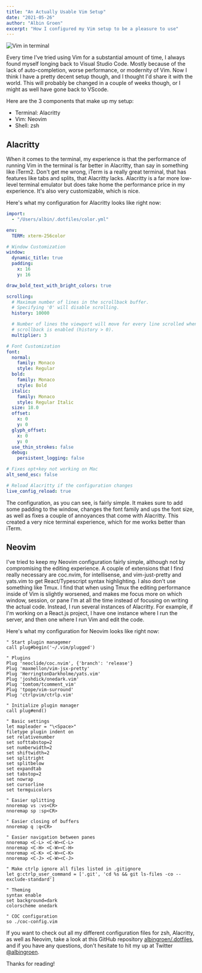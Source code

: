 ```yaml
---
title: "An Actually Usable Vim Setup"
date: "2021-05-26"
author: "Albin Groen"
excerpt: "How I configured my Vim setup to be a pleasure to use"
---
```


![Vim in terminal](https://res.cloudinary.com/albin-groen/image/upload/v1622202177/5b45ac1f-eb34-4ab9-b605-e14aebad9550_aovtc1.png)

Every time I've tried using Vim for a substantial amount of time, I always found myself longing back to Visual Studio Code. Mostly because of the lack of auto-completion, worse performance, or modernity of Vim. Now I think I have a pretty decent setup though, and I thought I'd share it with the world. This will probably be changed in a couple of weeks though, or I might as well have gone back to VScode.

Here are the 3 components that make up my setup:

- Terminal: Alacritty
- Vim: Neovim
- Shell: zsh

## Alacritty

When it comes to the terminal, my experience is that the performance of running Vim in the terminal is far better in Alacritty, than say in something like iTerm2. Don't get me wrong, iTerm is a really great terminal, that has features like tabs and splits, that Alacritty lacks. Alacritty is a far more low-level terminal emulator but does take home the performance price in my experience. It's also very customizable, which is nice.

Here's what my configuration for Alacritty looks like right now:

```yaml
import:
  - "/Users/albin/.dotfiles/color.yml"

env:
  TERM: xterm-256color

# Window Customization
window:
  dynamic_title: true
  padding:
    x: 16
    y: 16

draw_bold_text_with_bright_colors: true

scrolling:
  # Maximum number of lines in the scrollback buffer.
  # Specifying '0' will disable scrolling.
  history: 10000

  # Number of lines the viewport will move for every line scrolled when
  # scrollback is enabled (history > 0).
  multiplier: 3

# Font Customization
font:
  normal:
    family: Monaco
    style: Regular
  bold:
    family: Monaco
    style: Bold
  italic:
    family: Monaco
    style: Regular Italic
  size: 18.0
  offset:
    x: 0
    y: 0
  glyph_offset:
    x: 0
    y: 0
  use_thin_strokes: false
  debug:
    persistent_logging: false

# Fixes opt+key not working on Mac
alt_send_esc: false

# Reload Alacritty if the configuration changes
live_config_reload: true
```

The configuration, as you can see, is fairly simple. It makes sure to add some padding to the window, changes the font family and ups the font size, as well as fixes a couple of annoyances that come with Alacritty. This created a very nice terminal experience, which for me works better than iTerm.

## Neovim

I've tried to keep my Neovim configuration fairly simple, although not by compromising the editing experience. A couple of extensions that I find really necessary are coc.nvim, for intellisense, and vim-just-pretty and yats.vim to get React/Typescript syntax highlighting. I also don't use something like Tmux. I find that when using Tmux the editing performance inside of Vim is slightly worsened, and makes me focus more on which window, session, or pane I'm at all the time instead of focusing on writing the actual code. Instead, I run several instances of Alacritty. For example, if I'm working on a React.js project, I have one instance where I run the server, and then one where I run Vim and edit the code.

Here's what my configuration for Neovim looks like right now:

```
" Start plugin managemer
call plug#begin('~/.vim/plugged')

" Plugins
Plug 'neoclide/coc.nvim', {'branch': 'release'}
Plug 'maxmellon/vim-jsx-pretty'
Plug 'HerringtonDarkholme/yats.vim'
Plug 'joshdick/onedark.vim'
Plug 'tomtom/tcomment_vim'
Plug 'tpope/vim-surround'
Plug 'ctrlpvim/ctrlp.vim'

" Initialize plugin manager
call plug#end()

" Basic settings
let mapleader = "\<Space>"
filetype plugin indent on
set relativenumber
set softtabstop=2
set numberwidth=2
set shiftwidth=2
set splitright
set splitbelow
set expandtab
set tabstop=2
set nowrap
set cursorline
set termguicolors

" Easier splitting
nnoremap vs :vs<CR>
nnoremap sp :sp<CR>

" Easier closing of buffers
nnoremap q :q<CR>

" Easier navigation between panes
nnoremap <C-L> <C-W><C-L>
nnoremap <C-H> <C-W><C-H>
nnoremap <C-K> <C-W><C-K>
nnoremap <C-J> <C-W><C-J>

" Make ctrlp ignore all files listed in .gitignore
let g:ctrlp_user_command = ['.git', 'cd %s && git ls-files -co --exclude-standard']

" Theming
syntax enable
set background=dark
colorscheme onedark

" COC configuration
so ./coc-config.vim
```

If you want to check out all my different configuration files for zsh, Alacritty, as well as Neovim, take a look at this GitHub repository [albingroen/.dotfiles](https://github.com/albingroen/.dotfiles), and if you have any questions, don't hesitate to hit my up at Twitter [@albingroen](https://twitter.com/albingroen).


Thanks for reading!

